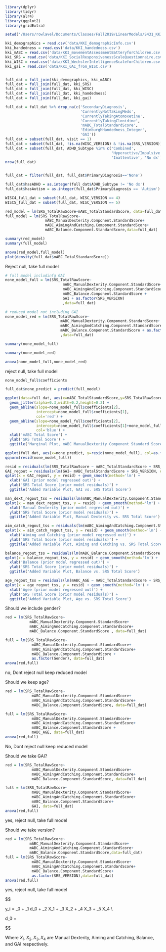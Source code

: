 ```r
library(dplyr)
library(tidyr)
library(alr4)
library(ggplot2)
library(gridExtra)

setwd('/Users/rowlavel/Documents/Classes/Fall2019/LinearModels/S431_KKI_data_analysis')

kki_demographics = read.csv('data/KKI_demographicInfo.csv')
kki_handedness = read.csv('data/KKI_handedness.csv')
kki_mABC = read.csv('data/KKI_movementAssessmentBatteryforChildren.csv')
kki_SRS = read.csv('data/KKI_SocialResponsivenessScaleQuestionnaire.csv')
kki_WISC = read.csv('data/KKI_WechslerIntelligenceScaleforChildren.csv')
kki_gai = read.csv('data/KKI_GAI_from_WISC.csv')


full_dat = full_join(kki_demographics, kki_mABC)
full_dat = full_join(full_dat, kki_SRS)
full_dat = full_join(full_dat, kki_WISC)
full_dat = full_join(full_dat, kki_handedness)
full_dat = full_join(full_dat, kki_gai)

full_dat = full_dat %>% drop_na(c('SecondaryDiagnosis', 
                                  'CurrentlyNotTakingMeds', 
                                  'CurrentlyTakingAtomoxetine', 
                                  'CurrentlyTakingClonidine', 
                                  'mABC_TotalStandardScore', 
                                  'EdinburghHandedness_Integer',
                                  'GAI'))
full_dat = subset(full_dat, visit == 1)
full_dat = subset(full_dat, !is.na(WISC_VERSION) & !is.na(SRS_VERSION))
full_dat = subset(full_dat, ADHD_Subtype %in% c('Combined', 
                                                'Hyperactive/Impulsive', 
                                                'Inattentive', 'No dx'))
nrow(full_dat)


full_dat = filter(full_dat, full_dat$PrimaryDiagnosis=='None')

full_dat$hasADHD = as.integer(full_dat$ADHD_Subtype != 'No dx')
full_dat$hasAutism = as.integer(full_dat$PrimaryDiagnosis == 'Autism')

WISC4_full_dat = subset(full_dat, WISC_VERSION == 4)
WISC5_full_dat = subset(full_dat, WISC_VERSION == 5)
```

```r
red_model = lm(SRS_TotalRawScore~mABC_TotalStandardScore, data=full_dat)
full_model = lm(SRS_TotalRawScore~
                  mABC_ManualDexterity.Component.StandardScore+
                  mABC_AimingAndCatching.Component.StandardScore+
                  mABC_Balance.Component.StandardScore,data=full_dat)
```

```r
summary(red_model)
summary(full_model)
```

```r
anova(red_model,full_model)
plot(density(full_dat$mABC_TotalStandardScore))
```
Reject null, take full model

```r
# full model includinfg GAI
none_model_full = lm(SRS_TotalRawScore~
                          mABC_ManualDexterity.Component.StandardScore+
                          mABC_AimingAndCatching.Component.StandardScore+
                          mABC_Balance.Component.StandardScore +
                          GAI + as.factor(SRS_VERSION)
                          ,data=full_dat)

# reduced model not including GAI
none_model_red = lm(SRS_TotalRawScore~
                         mABC_ManualDexterity.Component.StandardScore+
                         mABC_AimingAndCatching.Component.StandardScore+
                         mABC_Balance.Component.StandardScore + as.factor(SRS_VERSION)
                         ,data=full_dat)
```

```r
summary(none_model_full)
```

```r
summary(none_model_red)
```

```r
anova(none_model_full,none_model_red)
```
reject null, take full model 

```r
none_model_full$coefficients
```

```r
full_dat$none_predict = predict(full_model)

ggplot(data=full_dat, aes(x=mABC_TotalStandardScore,y=SRS_TotalRawScore,col=as.factor(SRS_VERSION))) + 
  geom_jitter(alpha=0.3,width=0.2,height=0.2) + 
  geom_abline(slope=none_model_full$coefficients[2],
              intercept=none_model_full$coefficients[1], 
              col='red') +
  geom_abline(slope=none_model_full$coefficients[2],
              intercept=none_model_full$coefficients[1]+none_model_full$coefficients[6], 
              col='blue') + 
  xlab('mABC Total Score') +
  ylab('SRS Total Score') +
  ggtitle('Marginal Plot, mABC ManualDexterity Component Standard Score vs. SRS Total Score')

ggplot(full_dat, aes(x=none_predict, y=resid(none_model_full), col=as.factor(SRS_VERSION))) + geom_point()
qqnorm(resid(none_model_full))

resid = residuals(lm(SRS_TotalRawScore ~ mABC_TotalStandardScore + SRS_VERSION, data = full_dat))
GAI_regout = residuals(lm(GAI~ mABC_TotalStandardScore + SRS_VERSION, data=full_dat))
qplot(x = GAI_regout, y = resid) + geom_smooth(method='lm') + 
  xlab('GAI (prior model regressed out)') +
  ylab('SRS Total Score (prior model residuals)') +
  ggtitle('Added Variable Plot, GAI vs. SRS Total Score')

man_dext_regout_tss = residuals(lm(mABC_ManualDexterity.Component.StandardScore ~ mABC_TotalStandardScore + SRS_VERSION, data = full_dat))
qplot(x = man_dext_regout_tss, y = resid) + geom_smooth(method='lm') + 
  xlab('Manual Dexterity (prior model regressed out)') +
  ylab('SRS Total Score (prior model residuals)') +
  ggtitle('Added Variable Plot, Manual Dexterity vs. SRS Total Score')

aim_catch_regout_tss = residuals(lm(mABC_AimingAndCatching.Component.StandardScore ~ mABC_TotalStandardScore + SRS_VERSION, data = full_dat))
qplot(x = aim_catch_regout_tss, y = resid) + geom_smooth(method='lm') + 
  xlab('Aiming and Catching (prior model regressed out)') +
  ylab('SRS Total Score (prior model residuals)') +
  ggtitle('Added Variable Plot, Aiming and Catching vs. SRS Total Score')

balance_regout_tss = residuals(lm(mABC_Balance.Component.StandardScore ~ mABC_TotalStandardScore + SRS_VERSION, data = full_dat))
qplot(x = balance_regout_tss, y = resid) + geom_smooth(method='lm') + 
  xlab('Balance (prior model regressed out)') +
  ylab('SRS Total Score (prior model residuals)') +
  ggtitle('Added Variable Plot, Balance vs. SRS Total Score')

age_regout_tss = residuals(lm(mABC_AGE ~ mABC_TotalStandardScore + SRS_VERSION, data = full_dat))
qplot(x = age_regout_tss, y = resid) + geom_smooth(method='lm') + 
  xlab('Agee (prior model regressed out)') +
  ylab('SRS Total Score (prior model residuals)') +
  ggtitle('Added Variable Plot, Age vs. SRS Total Score')
```

Should we include gender?
```r
red = lm(SRS_TotalRawScore~
           mABC_ManualDexterity.Component.StandardScore+
           mABC_AimingAndCatching.Component.StandardScore+
           mABC_Balance.Component.StandardScore , data=full_dat)

full = lm(SRS_TotalRawScore~
            mABC_ManualDexterity.Component.StandardScore+
            mABC_AimingAndCatching.Component.StandardScore+
            mABC_Balance.Component.StandardScore +
            as.factor(Gender), data=full_dat)
anova(red,full)
```
no, Dont reject null keep reduced model

Should we keep age?
```r
red = lm(SRS_TotalRawScore~
            mABC_ManualDexterity.Component.StandardScore+
            mABC_AimingAndCatching.Component.StandardScore+
            mABC_Balance.Component.StandardScore, data=full_dat)

full = lm(SRS_TotalRawScore~
            mABC_ManualDexterity.Component.StandardScore+
            mABC_AimingAndCatching.Component.StandardScore+
            mABC_Balance.Component.StandardScore +
            mABC_AGE, data=full_dat)
anova(red,full)
```
No, Dont reject null keep reduced model

Should we take GAI?
```r
red = lm(SRS_TotalRawScore~
            mABC_ManualDexterity.Component.StandardScore+
            mABC_AimingAndCatching.Component.StandardScore+
            mABC_Balance.Component.StandardScore, data=full_dat)

full = lm(SRS_TotalRawScore~
            mABC_ManualDexterity.Component.StandardScore+
            mABC_AimingAndCatching.Component.StandardScore+
            mABC_Balance.Component.StandardScore+
            GAI, data=full_dat)
anova(red,full)
```
yes, reject null, take full model

Should we take version?
```r
red = lm(SRS_TotalRawScore~
           mABC_ManualDexterity.Component.StandardScore+
           mABC_AimingAndCatching.Component.StandardScore+
           mABC_Balance.Component.StandardScore,data=full_dat)
full = lm(SRS_TotalRawScore~
            mABC_ManualDexterity.Component.StandardScore+
            mABC_AimingAndCatching.Component.StandardScore+
            mABC_Balance.Component.StandardScore+
            as.factor(SRS_VERSION),data=full_dat)
anova(red,full)
```
yes, reject null, take full model


$$

y_i = \beta_0 + \beta_1 d_0 + \beta_2 X_1 + \beta_3 X_2 + \beta_4 X_3 + \beta_5 X_4\ \\

d_0 = \begin{cases} 
      1 & version = 2 \\
      0 & version = 1
   \end{cases}
   
$$

Where $X_1, X_2, X_3, X_4$ are Manual Dexterity, Aiming and Catching, Balance, and GAI respectively.

